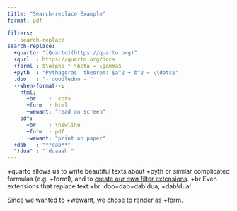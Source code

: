 ```yaml
---
title: "Search-replace Example"
format: pdf

filters:
  - search-replace
search-replace:
  +quarto: "[Quarto](https://quarto.org)"
  +qurl  : https://quarto.org/docs
  +forml : $\alpha * \beta = \gamma$
  +pyth  : "Pythagoras' theorem: $a^2 + b^2 = \\dots$"
  .doo   : "- doodledoo - "
  --when-format--:
    html:
      +br    :  <br>
      +form  : html
      +wewant: "read on screen"  
    pdf:  
      +br    : \newline
      +form  : pdf
      +wewant: "print on paper"  
  +dab   : "**dab**"
  "!dua" : "`duaaah`"
---  
```


+quarto allows us to write beautiful texts 
about +pyth or similar complicated formulas (e.g. +forml), 
and to [create our *own* filter extensions](+qurl/extensions/filters.html). +br
Even extensions that replace text:+br
.doo+dab+dab!dua, +dab!dua!

Since we wanted to +wewant, we chose to render as +form.
